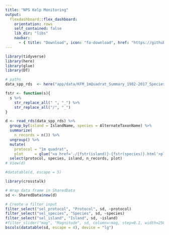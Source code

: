 ```yaml
---
title: "NPS Kelp Monitoring"
output: 
  flexdashboard::flex_dashboard:
    orientation: rows
    self_contained: false
    lib_dir: "libs"
    navbar:
      - { title: "Download", icon: "fa-download", href: "https://github.com/ecoquants/nps-kelp/archive/master.zip", align: right }    
---
```


```r
library(tidyverse)
library(here)
library(glue)
library(DT)

# paths
data_spp_rds  <- here("app/data/KFM_1mQuadrat_Summary_1982-2017_SpeciesName.rds")

fstr <- function(s){
  s %>% 
    str_replace_all(" ", "_") %>% 
    str_replace_all("/", "_")
}

d <- read_rds(data_spp_rds) %>% 
  group_by(island = IslandName, species = AlternateTaxonName) %>% 
  summarize(
    n_records = n()) %>% 
  ungroup() %>% 
  mutate(
    protocol = "1m quadrat",
    plot     = glue("<a href='./{fstr(island)}-{fstr(species)}.html'>plot</a>")) %>% 
  select(protocol, species, island, n_records, plot)
# View(d)

#datatable(d, escape = 5)
```

```r
library(crosstalk)

# Wrap data frame in SharedData
sd <- SharedData$new(d)

# Create a filter input
filter_select("sel_protocol", "Protocol", sd, ~protocol)
filter_select("sel_species", "Species", sd, ~species)
filter_select("sel_island", "Island", sd, ~island)
#filter_slider("mag", "Magnitude", sd, column=~mag, step=0.1, width=250)
bscols(datatable(sd, escape = 4), device = "lg")
```


